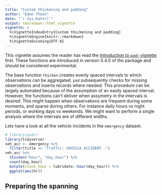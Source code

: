 ```yaml
---
title: "Custom thickening and padding"
author: "Edwn Thoen"
date: "`r Sys.Date()`"
output: rmarkdown::html_vignette
vignette: >
  %\VignetteIndexEntry{Custom thickening and padding}
  %\VignetteEngine{knitr::rmarkdown}
  %\VignetteEncoding{UTF-8}
---
```


This vignette assumes the reader has read the [Introduction to `padr` vignette](link) first. These functions are introduced in version 0.4.0 of the package and should be considered experimental.

The base function `thicken` creates evenly spaced intervals to which observations can be aggregated. `pad` subsequently checks for missing observations and inserts records where needed. This procedure can be largely automated because of the assumption of an easily spaced interval. However, the functions can't deliver when assymetry in the intervals is desired. This might happen when observations are frequent during some moments, and sparse during others. For instance daily hours vs night periods, or working days vs weekends. We might want to perform a single analysis where the intervals are of different widths. 

Lets have a look at all the vehicle incidents in the `emergency` dataset.

```r
# library(padr)
library(tidyverse)
veh_acc <- emergency %>% 
  filter(title == "Traffic: VEHICLE ACCIDENT -") 
veh_acc %>%
  thicken("hour", "day_hour") %>% 
  count(day_hour)
  mutate(clock_hour = lubridate::hour(day_hour)) %>% 
  ggplot(aes(hr)) 
```


## Preparing the spanning

